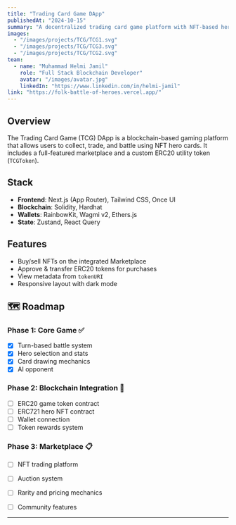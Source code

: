 ```yaml
---
title: "Trading Card Game DApp"
publishedAt: "2024-10-15"
summary: "A decentralized trading card game platform with NFT-based heroes, an ERC20 token, and an integrated marketplace."
images:
  - "/images/projects/TCG/TCG1.svg"
  - "/images/projects/TCG/TCG3.svg"
  - "/images/projects/TCG/TCG2.svg"
team:
  - name: "Muhammad Helmi Jamil"
    role: "Full Stack Blockchain Developer"
    avatar: "/images/avatar.jpg"
    linkedIn: "https://www.linkedin.com/in/helmi-jamil"
link: "https://folk-battle-of-heroes.vercel.app/"
---
```


## Overview

The Trading Card Game (TCG) DApp is a blockchain-based gaming platform that allows users to collect, trade, and battle using NFT hero cards. It includes a full-featured marketplace and a custom ERC20 utility token (`TCGToken`).

## Stack

* **Frontend**: Next.js (App Router), Tailwind CSS, Once UI
* **Blockchain**: Solidity, Hardhat
* **Wallets**: RainbowKit, Wagmi v2, Ethers.js
* **State**: Zustand, React Query

## Features

* Buy/sell NFTs on the integrated Marketplace
* Approve & transfer ERC20 tokens for purchases
* View metadata from `tokenURI`
* Responsive layout with dark mode

## 🗺️ Roadmap

### Phase 1: Core Game ✅
- [x] Turn-based battle system
- [x] Hero selection and stats
- [x] Card drawing mechanics
- [x] AI opponent

### Phase 2: Blockchain Integration 🚧
- [ ] ERC20 game token contract
- [ ] ERC721 hero NFT contract
- [ ] Wallet connection
- [ ] Token rewards system

### Phase 3: Marketplace 📋
- [ ] NFT trading platform
- [ ] Auction system
- [ ] Rarity and pricing mechanics
- [ ] Community features







---


